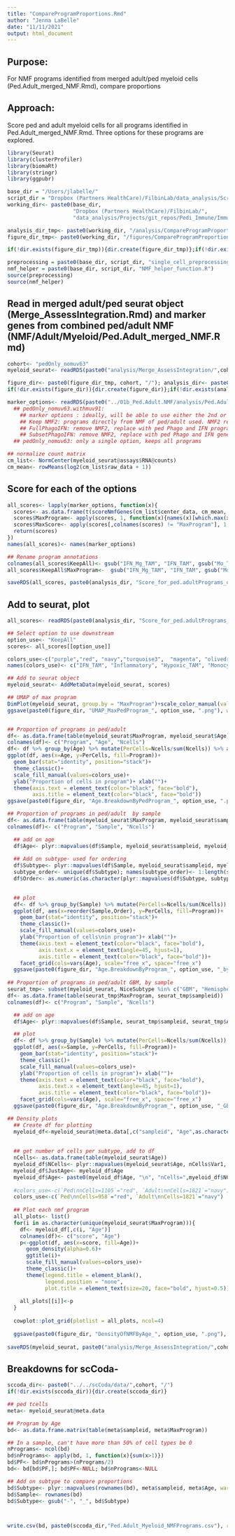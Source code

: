 ```yaml
---
title: "CompareProgramProportions.Rmd"
author: "Jenna LaBelle"
date: "11/11/2021"
output: html_document
---
```


## Purpose:
For NMF programs identified from merged adult/ped myeloid cells (Ped.Adult_merged_NMF.Rmd), compare proportions

## Approach:
Score ped and adult myeloid cells for all programs identified in Ped.Adult_merged_NMF.Rmd. Three options for these programs are explored.

```r
library(Seurat) 
library(clusterProfiler)
library(biomaRt)
library(stringr)
library(ggpubr)

base_dir = "/Users/jlabelle/"
script_dir = "Dropbox (Partners HealthCare)/FilbinLab/data_analysis/Scripts/"
working_dir<- paste0(base_dir, 
                     "Dropbox (Partners HealthCare)/FilbinLab/",
                     "data_analysis/Projects/git_repos/Pedi_Immune/ImmuneCellAnalysis/02b_Myeloid/03_CompareToAdult/")

analysis_dir_tmp<- paste0(working_dir, "/analysis/CompareProgramProportions_MergedAdult.PedNMF/")
figure_dir_tmp<- paste0(working_dir, "/figures/CompareProgramProportions_MergedAdult.PedNMF/")

if(!dir.exists(figure_dir_tmp)){dir.create(figure_dir_tmp)};if(!dir.exists(analysis_dir_tmp)){dir.create(analysis_dir_tmp)}

preprocessing = paste0(base_dir, script_dir, "single_cell_preprocessing_helper_functions.R")
nmf_helper = paste0(base_dir, script_dir, "NMF_helper_function.R")
source(preprocessing)
source(nmf_helper)

```

## Read in merged adult/ped seurat object (Merge_AssessIntegration.Rmd) and marker genes from combined ped/adult NMF (NMF/Adult/Myeloid/Ped.Adult_merged_NMF.Rmd)
```r
cohort<- "pedOnly_nomuv63"
myeloid_seurat<- readRDS(paste0("analysis/Merge_AssessIntegration/",cohort,"/adult_withMUV.FALSE/myeloid_seurat_Ped.AdultGBM.IDHMut_merged.Rds" ))

figure_dir<- paste0(figure_dir_tmp, cohort, "/"); analysis_dir<- paste0(analysis_dir_tmp, cohort, "/")
if(!dir.exists(figure_dir)){dir.create(figure_dir)};if(!dir.exists(analysis_dir)){dir.create(analysis_dir)}

marker_options<- readRDS(paste0("../01b_Ped.Adult.NMF/analysis/Ped.Adult_NMF/", cohort,"/AdultWithMUV.FALSE/Adult.Ped_Markers_option1.Rds" ))
  ## pedOnly_nomuv63.withmuv91:
    ## marker options : ideally, will be able to use either the 2nd or 3rd options. if not, will go with the first.
    ## Keep NMF2: programs directly from NMF of ped/adult used. NMF2 renamed as Phago_IFN due to correlation with both programs.
    ## FullPhagoIFN: remove NMF2, replace with ped Phago and IFN programs
    ## SubsetPhagoIFN: remove NMF2, replace with ped Phago and IFN genes that are ALSO found in NMF2
  ## pedOnly_nomuv63: only a single option, keeps all programs

## normalize count matrix
cm_list<- NormCenter(myeloid_seurat@assays$RNA@counts)
cm_mean<- rowMeans(log2(cm_list$raw_data + 1))
```

## Score for each of the options
```r
all_scores<- lapply(marker_options, function(x){
  scores<- as.data.frame(t(scoreNmfGenes(cm_list$center_data, cm_mean, x)))
  scores$MaxProgram<- apply(scores, 1, function(x){names(x)[which.max(x)]})
  scores$MaxScore<- apply(scores[,colnames(scores) != "MaxProgram"], 1, function(x){x[which.max(x)]})
  return(scores)
})
names(all_scores)<- names(marker_options)

## Rename program annotations
colnames(all_scores$KeepAll)<- gsub("IFN_Mg_TAM", "IFN_TAM", gsub("Mo_TAM", "Hypoxic_TAM", gsub("Stress_Response", "Microglia", colnames(all_scores$KeepAll))))
all_scores$KeepAll$MaxProgram<-  gsub("IFN_Mg_TAM", "IFN_TAM", gsub("Mo_TAM", "Hypoxic_TAM", gsub("Stress_Response", "Microglia", all_scores$KeepAll$MaxProgram)))

saveRDS(all_scores, paste0(analysis_dir, "Score_for_ped.adultPrograms_options.Rds"))
```

## Add to seurat, plot
```r
all_scores<- readRDS(paste0(analysis_dir, "Score_for_ped.adultPrograms_options.Rds"))

## Select option to use downstream
option_use<- "KeepAll"
scores<- all_scores[[option_use]]

colors_use<-c("purple","red", "navy","turquoise3",  "magenta", "olivedrab")
names(colors_use)<- c("IFN_TAM", "Inflammatory", "Hypoxic_TAM", "Monocytes", "NMF3", "Microglia")

## Add to seurat object
myeloid_seurat<- AddMetaData(myeloid_seurat, scores)

## UMAP of max program
DimPlot(myeloid_seurat, group.by = "MaxProgram")+scale_color_manual(values=colors_use)
ggsave(paste0(figure_dir, "UMAP_MaxPedProgram_", option_use, ".png"), width=6, height=5)


## Proportion of programs in ped/adult
df<- as.data.frame(table(myeloid_seurat$MaxProgram, myeloid_seurat$Age))
colnames(df)<- c("Program", "Age", "Ncells")
df<- df %>% group_by(Age) %>% mutate(PerCells=Ncells/sum(Ncells)) %>% as.data.frame()
ggplot(df, aes(x=Age, y=PerCells, fill=Program))+
  geom_bar(stat="identity", position="stack")+
  theme_classic()+
  scale_fill_manual(values=colors_use)+
  ylab("Proportion of cells in program")+ xlab("")+
  theme(axis.text = element_text(color="black", face="bold"),
        axis.title = element_text(color="black", face="bold"))
ggsave(paste0(figure_dir, "Age.BreakdownByPedProgram_", option_use, ".png"), width=4, height=4)

## Proportion of programs in ped/adult  by sample
df<- as.data.frame(table(myeloid_seurat$MaxProgram, myeloid_seurat$sampleid))
colnames(df)<- c("Program", "Sample", "Ncells")

  ## add on age
  df$Age<- plyr::mapvalues(df$Sample, myeloid_seurat$sampleid, myeloid_seurat$Age, warn_missing = FALSE)
  
  ## Add on subtype- used for ordering
  df$Subtype<- plyr::mapvalues(df$Sample, myeloid_seurat$sampleid, myeloid_seurat$NiceSubtype, warn_missing = FALSE)
  subtype_order<- unique(df$Subtype); names(subtype_order)<- 1:length(subtype_order)
  df$Order<- as.numeric(as.character(plyr::mapvalues(df$Subtype, subtype_order, names(subtype_order))))
  

  ## plot
  df<- df %>% group_by(Sample) %>% mutate(PerCells=Ncells/sum(Ncells)) %>% as.data.frame()
  ggplot(df, aes(x=reorder(Sample,Order), y=PerCells, fill=Program))+
    geom_bar(stat="identity", position="stack")+
    theme_classic()+
    scale_fill_manual(values=colors_use)+
    ylab("Proportion of cells\nin program")+ xlab("")+
    theme(axis.text = element_text(color="black", face="bold"),
          axis.text.x = element_text(angle=45, hjust=1),
          axis.title = element_text(color="black", face="bold"))+
    facet_grid(cols=vars(Age), scale="free_x", space="free_x")
  ggsave(paste0(figure_dir, "Age.BreakdownByProgram_", option_use, "_bySample.png"), width=9, height=2.5)
  
## Proportion of programs in ped/adult GBM, by sample
seurat_tmp<- subset(myeloid_seurat, NiceSubtype %in% c("GBM", "Hemispheric-HistoneWT"))
df<- as.data.frame(table(seurat_tmp$MaxProgram, seurat_tmp$sampleid))
colnames(df)<- c("Program", "Sample", "Ncells")

  ## add on age
  df$Age<- plyr::mapvalues(df$Sample, seurat_tmp$sampleid, seurat_tmp$Age, warn_missing = FALSE)

  ## plot
  df<- df %>% group_by(Sample) %>% mutate(PerCells=Ncells/sum(Ncells)) %>% as.data.frame()
  ggplot(df, aes(x=Sample, y=PerCells, fill=Program))+
    geom_bar(stat="identity", position="stack")+
    theme_classic()+
    scale_fill_manual(values=colors_use)+
    ylab("Proportion of cells in program")+ xlab("")+
    theme(axis.text = element_text(color="black", face="bold"),
          axis.text.x = element_text(angle=45, hjust=1),
          axis.title = element_text(color="black", face="bold"))+
    facet_grid(cols=vars(Age), scale="free_x", space="free_x")
  ggsave(paste0(figure_dir, "Age.BreakdownByProgram_", option_use, "_GBM_bySample.png"), width=8, height=4)

## Density plots
  ## Create df for plotting
  myeloid_df<-myeloid_seurat@meta.data[,c("sampleid", "Age",as.character(unique(myeloid_seurat$MaxProgram)) )]
  
  
  ## get number of cells per subtype, add to df
  nCells<- as.data.frame(table(myeloid_seurat$Age))
  myeloid_df$NCells<- plyr::mapvalues(myeloid_seurat$Age, nCells$Var1, nCells$Freq)
  myeloid_df$JustAge<- myeloid_df$Age
  myeloid_df$Age<- paste0(myeloid_df$Age, "\n", "nCells=",myeloid_df$NCells)
  
  #colors_use<-c(`Ped\nnCells=1105`="red", `Adult\nnCells=1821`="navy")
  colors_use<-c(`Ped\nnCells=958`="red", `Adult\nnCells=1821`="navy")
  
  ## Plot each nmf program
  all_plots<- list()
  for(i in as.character(unique(myeloid_seurat$MaxProgram))){
    df<- myeloid_df[,c(i, "Age")]
    colnames(df)<- c("score", "Age")
    p<-ggplot(df, aes(x=score, fill=Age))+
      geom_density(alpha=0.6)+
      ggtitle(i)+
      scale_fill_manual(values=colors_use)+
      theme_classic()+
      theme(legend.title = element_blank(),
            legend.position = "none",
            plot.title = element_text(size=20, face="bold", hjust=0.5))
  
    all_plots[[i]]<-p
  }
  
  cowplot::plot_grid(plotlist = all_plots, ncol=4)
  
  ggsave(paste0(figure_dir, "DensityOfNMFByAge_", option_use, ".png"), width=18, height=8)
  
saveRDS(myeloid_seurat, paste0("analysis/Merge_AssessIntegration/",cohort,"/myeloid_seurat_Ped.AdultGBM.IDHMut_merged.Rds" ))
```

## Breakdowns for scCoda-
```r
sccoda_dir<- paste0("../../scCoda/data/",cohort, "/")
if(!dir.exists(sccoda_dir)){dir.create(sccoda_dir)}

## ped tcells
meta<- myeloid_seurat@meta.data

## Program by Age
bd<- as.data.frame.matrix(table(meta$sampleid, meta$MaxProgram))

## In a sample, can't have more than 50% of cell types be 0
nPrograms<- ncol(bd)
bd$nPrograms<- apply(bd, 1, function(x){sum(x>1)})
bd$PF<- bd$nPrograms>(nPrograms/2)
bd<- bd[bd$PF,]; bd$PF<-NULL; bd$nPrograms<-NULL

## Add on subtype to compare proportions
bd$Subtype<- plyr::mapvalues(rownames(bd), meta$sampleid, meta$Age, warn_missing = FALSE)
bd$Sample<- rownames(bd)
bd$Subtype<- gsub("-", "_", bd$Subtype)



write.csv(bd, paste0(sccoda_dir,"Ped.Adult_Myeloid_NMFPrograms.csv"), row.names = FALSE)

```

